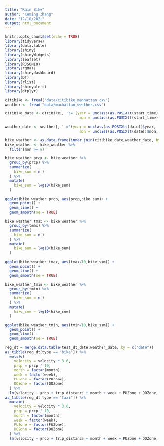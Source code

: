```yaml
---
title: "Rain Bike"
author: "Keming Zhang"
date: "12/10/2021"
output: html_document
---
```


```r
knitr::opts_chunk$set(echo = TRUE)
library(tidyverse)
library(data.table)
library(shiny)
library(shinyWidgets)
library(leaflet)
library(RJSONIO)
library(rgdal)
library(shinydashboard)
library(DT)
library(rlist)
library(shinyalert)
library(dtplyr)
```

```r
citibike <- fread("data/citibike_manhattan.csv")
weather <- fread("data/manhattan_weather.csv")
```

```r
citibike_date <- citibike[, ':='(year = unclass(as.POSIXlt(start_time))$year, 
                                  mon = unclass(as.POSIXlt(start_time))$mon, day = unclass(as.POSIXlt(start_time))$mday)]

weather_date <- weather[, ':='(year = unclass(as.POSIXlt(date))$year, 
                                  mon = unclass(as.POSIXlt(date))$mon, day = unclass(as.POSIXlt(date))$mday)]
```


```r
bike_weather <- as.data.frame(inner_join(citibike_date,weather_date, by = c("year","mon","day")))
bike_weather <- bike_weather %>%
  filter(mon >= 6)
```

```r
bike_weather_prcp <- bike_weather %>%
  group_by(prcp) %>%
  summarize(
    bike_sum = n()
  ) %>%
  mutate(
    bike_sum = log10(bike_sum)
  )

ggplot(bike_weather_prcp, aes(prcp,bike_sum)) + 
  geom_point() + 
  geom_line() +
  geom_smooth(se = TRUE)
```

```r
bike_weather_tmax <- bike_weather %>%
  group_by(tmax) %>%
  summarize(
    bike_sum = n()
  ) %>%
  mutate(
    bike_sum = log10(bike_sum)
  )

ggplot(bike_weather_tmax, aes(tmax/10,bike_sum)) + 
  geom_point() + 
  geom_line() +
  geom_smooth(se = TRUE)
```

```r
bike_weather_tmin <- bike_weather %>%
  group_by(tmin) %>%
  summarize(
    bike_sum = n()
  ) %>%
  mutate(
    bike_sum = log10(bike_sum)
  )

ggplot(bike_weather_tmin, aes(tmin/10,bike_sum)) + 
  geom_point() + 
  geom_line() +
  geom_smooth(se = TRUE)
```

```r
reg_dt = merge.data.table(test_dt_date,weather_date, by = c("date"))
as_tibble(reg_dt[type == "bike"]) %>% 
  mutate(
    velocity = velocity * 3.6,
    prcp = prcp / 10,
    month = factor(month),
    week = factor(week),
    PUZone = factor(PUZone),
    DOZone = factor(DOZone)
  ) %>%
  lm(velocity ~ prcp + trip_distance + month + week + PUZone + DOZone,.) %>% summary()
as_tibble(reg_dt[type == "taxi"]) %>%
  mutate(
    velocity = velocity * 3.6,
    prcp = prcp / 10,
    month = factor(month),
    week = factor(week),
    PUZone = factor(PUZone),
    DOZone = factor(DOZone)
  ) %>% 
  lm(velocity ~ prcp + trip_distance + month + week + PUZone + DOZone,.) %>% summary()
```


